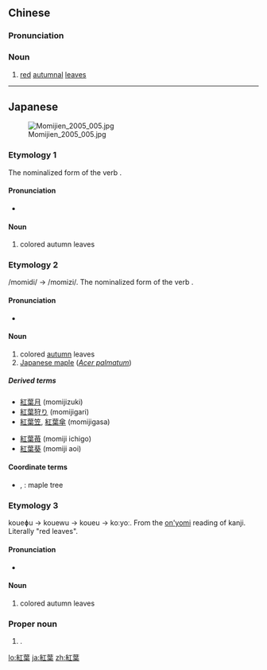 {{also|红叶}}
==Chinese==
{{zh-forms|s=红叶}}

===Pronunciation===
{{zh-pron
|m=hóngyè
|cat=n
}}

===Noun===
{{zh-noun}}

# [[red]] [[autumnal]] [[leaf|leaves]]

----

==Japanese==
{{ja-kanjitab|紅|葉}}
[[Image:Momijien 2005 005.jpg|thumb]]

===Etymology 1===
The nominalized form of the verb {{m|ja|紅葉つ|tr=momit-}}.

====Pronunciation====
* {{IPA|[momit͡ɕi]|lang=ja}}

====Noun====
{{ja-noun|もみじ}}

# colored autumn leaves

===Etymology 2===
/momidi/ → /momizi/. The nominalized form of the verb {{m|ja|紅葉ず|tr=momid-}}.

====Pronunciation====
* {{IPA|[momidʑi]|lang=ja}}

====Noun====
{{ja-noun|もみじ|hhira=もみぢ}}

# colored [[autumn]] leaves
# [[Japanese maple]] (''[[Acer palmatum]]'')

=====Derived terms=====
{{der-top}}
* [[紅葉月]] (momijizuki)
* [[紅葉狩り]] (momijigari)
* [[紅葉笠]], [[紅葉傘]] (momijigasa)
{{der-mid}}
* [[紅葉苺]] (momiji ichigo)
* [[紅葉葵]] (momiji aoi)
{{der-bottom}}

====Coordinate terms====
* {{ja-r|楓|かえで}}, {{ja-r|槭樹|かえで}}: maple tree

===Etymology 3===
koueɸu → kouewu → koueu → koːyoː. From the [[音読み|on'yomi]] reading of kanji. Literally "red leaves".

====Pronunciation====
* {{IPA|[koːyoː]|lang=ja}}

====Noun====
{{ja-noun|こうよう|hhira=こうえふ}}

# colored autumn leaves

===Proper noun===
{{ja-noun|もみじ}}

# {{given name|female|lang=ja|sort=もみじ}}.

[[lo:紅葉]]
[[ja:紅葉]]
[[zh:紅葉]]